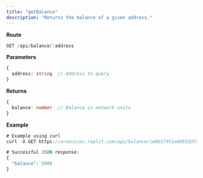 ```yaml
---
title: "getBalance"
description: "Returns the balance of a given address."
---
```


**Route**
```typescript
GET /api/balance/:address
```

**Parameters**
```typescript
{
  address: string  // Address to query
}
```

**Returns**
```typescript
{
  balance: number  // Balance in network units
}
```

**Example**
```typescript
# Example using curl
curl -X GET https://uranusrpc.replit.com/api/balance/ce0b17951a49933d7dd6cd0d9a3df224ee19dcf636a2dc7779469327e2648ed0	

# Successful JSON response:
{
  "balance": 5000
}
```


